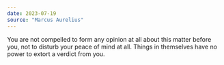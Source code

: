 ```yaml
---
date: 2023-07-19
source: "Marcus Aurelius"
---
```


You are not compelled to form any opinion at all about this matter before you, not to disturb your peace of mind at all. Things in themselves have no power to extort a verdict from you.
